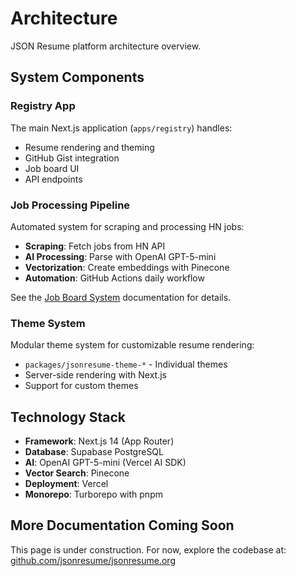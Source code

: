 # Architecture

JSON Resume platform architecture overview.

## System Components

### Registry App

The main Next.js application (`apps/registry`) handles:

- Resume rendering and theming
- GitHub Gist integration
- Job board UI
- API endpoints

### Job Processing Pipeline

Automated system for scraping and processing HN jobs:

- **Scraping**: Fetch jobs from HN API
- **AI Processing**: Parse with OpenAI GPT-5-mini
- **Vectorization**: Create embeddings with Pinecone
- **Automation**: GitHub Actions daily workflow

See the [Job Board System](/jobs) documentation for details.

### Theme System

Modular theme system for customizable resume rendering:

- `packages/jsonresume-theme-*` - Individual themes
- Server-side rendering with Next.js
- Support for custom themes

## Technology Stack

- **Framework**: Next.js 14 (App Router)
- **Database**: Supabase PostgreSQL
- **AI**: OpenAI GPT-5-mini (Vercel AI SDK)
- **Vector Search**: Pinecone
- **Deployment**: Vercel
- **Monorepo**: Turborepo with pnpm

## More Documentation Coming Soon

This page is under construction. For now, explore the codebase at:
[github.com/jsonresume/jsonresume.org](https://github.com/jsonresume/jsonresume.org)
